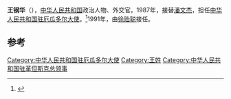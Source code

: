 '''王钢华'''（{{bd|？|||}}），[[中华人民共和国|中华人民共和国]]政治人物、外交官。1987年，接替[[潘文杰_(外交官)|潘文杰]]，担任[[中国驻厄瓜多尔大使列表|中华人民共和国驻厄瓜多尔大使]]。<ref>{{cite web |title = 驻厄瓜多尔共和国历任大使 |url = http://www.fmprc.gov.cn/mfa_chn/ziliao_611306/wjrw_611324/2167_611334/2174_611348/t9284.shtml |publisher = 中华人民共和国外交部 |accessdate = 2014-11-12 |archive-date = 2014-11-11 |archive-url = https://web.archive.org/web/20141111092415/http://www.fmprc.gov.cn/mfa_chn/ziliao_611306/wjrw_611324/2167_611334/2174_611348/t9284.shtml |dead-url = no }}</ref>1991年，由[[徐贻聪|徐贻聪]]接任。

== 参考 ==
{{reflist}}
{{start box}}
{{s-dip}}
{{succession box|[[潘文杰_(外交官)|潘文杰]]|[[徐贻聪|徐贻聪]]|[[中国驻厄瓜多尔大使列表|中华人民共和国驻厄瓜多尔大使]]|1987年11月-1991年5月}}
{{end box}}
{{中国政治人物小作品}}

[[Category:中华人民共和国驻厄瓜多尔大使|Category:中华人民共和国驻厄瓜多尔大使]]
[[Category:王姓|Category:王姓]]
[[Category:中华人民共和国驻革但斯克总领事|Category:中华人民共和国驻革但斯克总领事]]